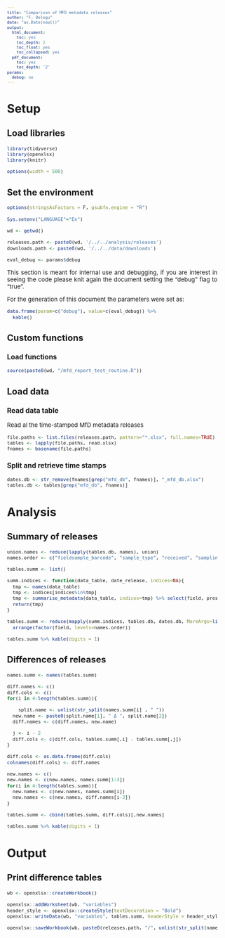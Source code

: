 ```yaml
---
title: "Comparison of MFD metadata releases"
author: "F. Delogu"
date: "as.Date(now())"
output:
  html_document:
    toc: yes
    toc_depth: 2
    toc_float: yes
    toc_collapsed: yes
  pdf_document:
    toc: yes
    toc_depth: '2'
params:
  debug: no
---
```


<style type="text/css">
body, td {
   font-size: 10pt;
   text-align: justify
}
code.r{
  font-size: 8pt;
}
pre {
  font-size: 8pt
}
</style>

# Setup

## Load libraries
```r
library(tidyverse)
library(openxlsx)
library(knitr)

options(width = 500)
```

## Set the environment
```r
options(stringsAsFactors = F, gsubfn.engine = "R")

Sys.setenv("LANGUAGE"="En")

wd <- getwd()

releases.path <- paste0(wd, '/../../analysis/releases')
downloads.path <- paste0(wd, '/../../data/downloads')

eval_debug <- params$debug
```

This section is meant for internal use and debugging, if you are interest in seeing the code please knit again the document setting the "debug" flag to "true". 

For the generation of this document the parameters were set as:
```r
data.frame(param=c("debug"), value=c(eval_debug)) %>%
  kable()
```

## Custom functions

### Load functions
```r
source(paste0(wd, "/mfd_report_test_routine.R"))
```

## Load data

### Read data table
Read al the time-stamped MfD metadata releases
```r
file.paths <- list.files(releases.path, pattern="*.xlsx", full.names=TRUE)
tables <- lapply(file.paths, read.xlsx)
fnames <- basename(file.paths)
```

### Split and retrieve time stamps
```r
dates.db <- str_remove(fnames[grep("mfd_db", fnames)], "_mfd_db.xlsx")
tables.db <- tables[grep("mfd_db", fnames)]
```

# Analysis

## Summary of releases
```r
union.names <- reduce(lapply(tables.db, names), union)
names.order <- c("fieldsample_barcode", "sample_type", "received", "sampling_date", "latitude", "longitude", "habitat_type", "habitat_typenumber", "sitename", "mfd_sampletype", "mfd_areatype", "mfd_hab1", "mfd_hab2", "mfd_hab3", "sampling_comment", "project_id")

tables.summ <- list()

summ.indices <- function(data_table, date_release, indices=NA){
  tmp <- names(data_table)
  tmp <- indices[indices%in%tmp]
  tmp <- summarise_metadata(data_table, indices=tmp) %>% select(field, present, `present [%]`) %>% `colnames<-`(c("field", paste0(date_release, " [N]"), paste0(date_release, " [%]")))
  return(tmp)
}

tables.summ <- reduce(mapply(summ.indices, tables.db, dates.db, MoreArgs=list(indices=names.order), SIMPLIFY = F), full_join) %>%
  arrange(factor(field, levels=names.order))

tables.summ %>% kable(digits = 1)
```

## Differences of releases
```r
names.summ <- names(tables.summ)

diff.names <- c()
diff.cols <- c()
for(i in 4:length(tables.summ)){

    split.name <- unlist(str_split(names.summ[i] , " "))
  new.name <- paste0(split.name[1], " Δ ", split.name[2])
  diff.names <- c(diff.names, new.name)

  j <- i - 2
  diff.cols <- c(diff.cols, tables.summ[,i] - tables.summ[,j])
}

diff.cols <- as.data.frame(diff.cols)
colnames(diff.cols) <- diff.names

new.names <- c()
new.names <- c(new.names, names.summ[1:3])
for(i in 4:length(tables.summ)){
  new.names <- c(new.names, names.summ[i])
  new.names <- c(new.names, diff.names[i-3])
}

tables.summ <- cbind(tables.summ, diff.cols)[,new.names]

tables.summ %>% kable(digits = 1)
```

# Output

## Print difference tables
```r
wb <- openxlsx::createWorkbook()
    
openxlsx::addWorksheet(wb, "variables")
header_style <- openxlsx::createStyle(textDecoration = "Bold")
openxlsx::writeData(wb, "variables", tables.summ, headerStyle = header_style)

openxlsx::saveWorkbook(wb, paste0(releases.path, "/", unlist(str_split(names.summ[length(names.summ)], " "))[1], "_diff.xlsx"))
```
